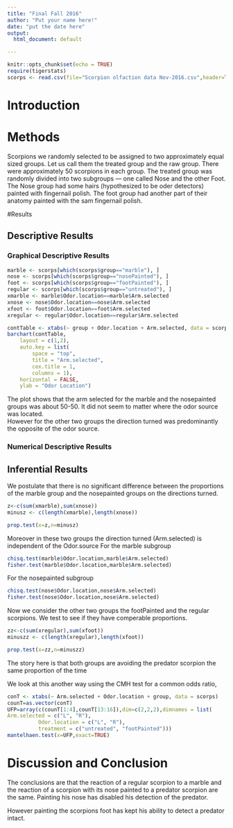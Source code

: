 ```yaml
---
title: "Final Fall 2016"
author: "Put your name here!"
date: "put the date here"
output:
  html_document: default

---
```



```r
knitr::opts_chunk$set(echo = TRUE)
require(tigerstats)
scorps <- read.csv(file="Scorpion olfaction data Nov-2016.csv",header=TRUE)
```



# Introduction

<!--In this section you explain what you are trying to show.  Where did the data come from?  What is the research or other question you are trying to answer. You should note that the factor variable "group" basically divides the data into 4 different groups from which research questions could be formulated. Contact Zia Nisani for ideas.  You must turn in two reports, each will use this template. Work in teams on github if you want, make each major section (#) a separate git branch for git merge efficency at roll up time?!-->



# Methods

<!--Decide on your methods:  use "variable analysis" or other appropriate descriptors.  Make sure to choose at least one graphical method and at least one numerical method.!-->

Scorpions we randomly selected to be assigned to two approximately equal sized groups. Let us call them the treated group and the raw group. There were approximately 50 scorpions in each group. The treated group was randomly divided into two subgroups  --- one called Nose and the other Foot.  The Nose group had some hairs (hypothesized to be oder detectors) painted with fingernail polish. The foot group had another part of their anatomy painted with the sam fingernail polish.

#Results

<!--Divide this section into two sub-sections:  One for your descriptive  results and one for your inferential results.!-->

## Descriptive Results

### Graphical Descriptive Results

<!--Graphical results here.  Make sure to show your code.  Provide appropriate labels for axes, giving units if possible, and provide a good title for the graph, too.  Use the graphical results to describe the patterns if any that exist in the data as focused toward the research question!-->

```r
marble <- scorps[which(scorps$group=="marble"), ]
nose <- scorps[which(scorps$group=="nosePainted"), ]
foot <- scorps[which(scorps$group=="footPainted"), ]
regular <- scorps[which(scorps$group=="untreated"), ]
xmarble <- marble$Odor.location==marble$Arm.selected
xnose <- nose$Odor.location==nose$Arm.selected
xfoot <- foot$Odor.location==foot$Arm.selected
xregular <- regular$Odor.location==regular$Arm.selected
```

```r
contTable <- xtabs(~ group + Odor.location + Arm.selected, data = scorps)
barchart(contTable,
	layout = c(1,2),
	auto.key = list(
		space = "top",
		title = "Arm.selected",
		cex.title = 1,
		columns = 1),
	horizontal = FALSE,
	ylab = "Odor Location")
```

The plot shows that the arm selected for the marble and the nosepainted groups was about 50-50.
It did not seem to matter where the odor source was located.  
However for the other two groups the direction turned was predominantly the opposite of the odor source.

### Numerical Descriptive Results

<!--Numerical results go here. Use the numerical results to describe the patterns if any that exist in the data as focused toward the research question!-->

## Inferential Results

<!--State hypothesis clearly.  Make sure your discussion of the inferential test covers all the aspects that the test output produces, such as test statistic, p-value etc.  Make a decision about the null hypothesis, explain the assumptions on which the selected test/procedure was based, and why the chosen procedure satisfys the assumptions and is appropriate to answer the research question!-->


We postulate that there is no significant difference between the proportions of the marble group and the nosepainted groups on the directions turned.

```r
z<-c(sum(xmarble),sum(xnose))
minusz <- c(length(xmarble),length(xnose)) 

prop.test(x=z,n=minusz)

```
Moreover in these two groups the direction turned (Arm.selected) is independent of the Odor.source
For the marble subgroup

```r
chisq.test(marble$Odor.location,marble$Arm.selected)
fisher.test(marble$Odor.location,marble$Arm.selected)
```

For the nosepainted subgroup

```r
chisq.test(nose$Odor.location,nose$Arm.selected)
fisher.test(nose$Odor.location,nose$Arm.selected)
```
Now we consider the other two groups the footPainted and the regular scorpions.  We test to see if they have comperable proportions.

```r
zz<-c(sum(xregular),sum(xfoot))
minuszz <- c(length(xregular),length(xfoot)) 

prop.test(x=zz,n=minuszz)
```
The story here is that both groups are avoiding the predator scorpion the same proportion of the time

We look at this another way using the CMH test for a common odds ratio,

```r
conT <- xtabs(~ Arm.selected + Odor.location + group, data = scorps)
counT=as.vector(conT)
UFP=array(c(counT[1:4],counT[13:16]),dim=c(2,2,2),dimnames = list( 
Arm.selected = c("L", "R"),
          Odor.location = c("L", "R"),
          treatment = c("untreated", "footPainted")))
mantelhaen.test(x=UFP,exact=TRUE)

```

# Discussion and Conclusion

<!--Discussion and conclusion here.  If you found a relationship be sure to consider whether the relationship occurs because one of the variavbles causes the other, or whether they perhasps are related for some other reason.  Watch the chapter 6 videos from the GeorgeTown videos collection.!-->

The conclusions are that the reaction of a regular scorpion to a marble and the reaction of a scorpion with its nose painted to a predator scorpion are the same. Painting his nose has disabled his detection of the predator.  

However painting the scorpions foot has kept his ability to detect a predator intact. 
